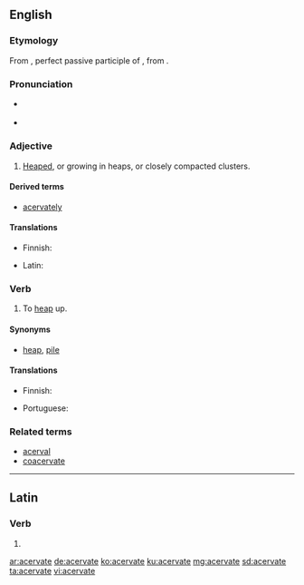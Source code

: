==English==
{{was wotd|2010|January|13}}

===Etymology===
From {{etyl|la|en}} {{m|la|acervātus}}, perfect passive participle of {{m|la|acervō||heap or pile up}}, from {{term|acervus||heap|lang=la}}.

===Pronunciation===
* {{a|UK}} {{IPA|/ˈæs.ə.veɪt/|lang=en}}
* {{a|US}} {{IPA|/ˈæs.ɚ.veɪt/|lang=en}}

===Adjective===
{{en-adj}}

# {{context|chiefly|botany|rare|lang=en}} [[heaped|Heaped]], or growing in heaps, or closely compacted clusters.

====Derived terms====
* [[acervately]]

====Translations====
{{trans-top|heaped or growing in heaps}}
* Finnish: {{t|fi|kimppu|alt=kimppuina}} {{t+|fi|kasvava}}
{{trans-mid}}
* Latin: {{t|la|acervātus}}
{{trans-bottom}}

===Verb===
{{en-verb|acervat}}

# {{context|obsolete|lang=en}} To [[heap]] up.

====Synonyms====
* {{sense|to heap up}} [[heap]], [[pile]]

====Translations====
{{trans-top|to heap up}}
* Finnish: {{t|fi|kimputtaa}}
{{trans-mid}}
* Portuguese: {{t+|pt|acervar}}
{{trans-bottom}}

===Related terms===
* [[acerval]]
* [[coacervate]]

----

==Latin==

===Verb===
{{la-verb-form|acervāte}}

# {{inflection of|acervō||1|p|pres|actv|impr|lang=la}}

[[ar:acervate]]
[[de:acervate]]
[[ko:acervate]]
[[ku:acervate]]
[[mg:acervate]]
[[sd:acervate]]
[[ta:acervate]]
[[vi:acervate]]